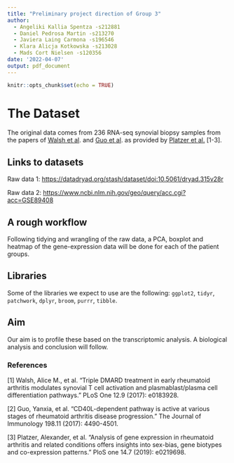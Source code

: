 ```yaml
---
title: "Preliminary project direction of Group 3"
author: 
  - Angeliki Kallia Spentza -s212881
  - Daniel Pedrosa Martin -s213270
  - Javiera Laing Carmona -s196546
  - Klara Alicja Kotkowska -s213028
  - Mads Cort Nielsen -s120356
date: '2022-04-07'
output: pdf_document
---
```


```r
knitr::opts_chunk$set(echo = TRUE)
```

# The Dataset 
The original data comes from 236 RNA-seq synovial biopsy samples from the papers of [Walsh et al](https://journals.plos.org/plosone/article?id=10.1371/journal.pone.0183928). and [Guo et al](https://www.jimmunol.org/content/198/11/4490). as provided by [Platzer et al.](https://journals.plos.org/plosone/article/file?id=10.1371/journal.pone.0219698&type=printable) [1-3].

## Links to datasets

Raw data 1: <https://datadryad.org/stash/dataset/doi:10.5061/dryad.315v28r>

Raw data 2: <https://www.ncbi.nlm.nih.gov/geo/query/acc.cgi?acc=GSE89408>


## A rough workflow
Following tidying and wrangling of the raw data, a PCA, boxplot and heatmap of the gene-expression data will be done for each of the patient groups.

## Libraries
Some of the libraries we expect to use are the following: `ggplot2`, `tidyr`, `patchwork`, `dplyr`, `broom`, `purrr`, `tibble`.

## Aim
Our aim is to profile these based on the transcriptomic analysis. A biological analysis and conclusion will follow.

### References
[1] Walsh, Alice M., et al. "Triple DMARD treatment in early rheumatoid arthritis modulates synovial T cell activation and plasmablast/plasma cell differentiation pathways." PLoS One 12.9 (2017): e0183928.

[2] Guo, Yanxia, et al. "CD40L-dependent pathway is active at various stages of rheumatoid arthritis disease progression." The Journal of Immunology 198.11 (2017): 4490-4501.

[3] Platzer, Alexander, et al. "Analysis of gene expression in rheumatoid arthritis and related conditions offers insights into sex-bias, gene biotypes and co-expression patterns." PloS one 14.7 (2019): e0219698.